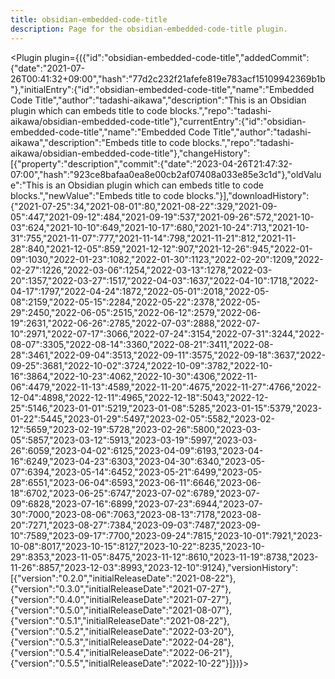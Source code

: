 ---
title: obsidian-embedded-code-title
description: Page for the obsidian-embedded-code-title plugin.
---


<Plugin plugin={({"id":"obsidian-embedded-code-title","addedCommit":{"date":"2021-07-26T00:41:32+09:00","hash":"77d2c232f21afefe819e783acf15109942369b1b"},"initialEntry":{"id":"obsidian-embedded-code-title","name":"Embedded Code Title","author":"tadashi-aikawa","description":"This is an Obsidian plugin which can embeds title to code blocks.","repo":"tadashi-aikawa/obsidian-embedded-code-title"},"currentEntry":{"id":"obsidian-embedded-code-title","name":"Embedded Code Title","author":"tadashi-aikawa","description":"Embeds title to code blocks.","repo":"tadashi-aikawa/obsidian-embedded-code-title"},"changeHistory":[{"property":"description","commit":{"date":"2023-04-26T21:47:32-07:00","hash":"923ce8bafaa0ea8e00cb2af07408a033e85e3c1d"},"oldValue":"This is an Obsidian plugin which can embeds title to code blocks.","newValue":"Embeds title to code blocks."}],"downloadHistory":{"2021-07-25":34,"2021-08-01":80,"2021-08-22":329,"2021-09-05":447,"2021-09-12":484,"2021-09-19":537,"2021-09-26":572,"2021-10-03":624,"2021-10-10":649,"2021-10-17":680,"2021-10-24":713,"2021-10-31":755,"2021-11-07":777,"2021-11-14":798,"2021-11-21":812,"2021-11-28":840,"2021-12-05":859,"2021-12-12":907,"2021-12-26":945,"2022-01-09":1030,"2022-01-23":1082,"2022-01-30":1123,"2022-02-20":1209,"2022-02-27":1226,"2022-03-06":1254,"2022-03-13":1278,"2022-03-20":1357,"2022-03-27":1517,"2022-04-03":1637,"2022-04-10":1718,"2022-04-17":1797,"2022-04-24":1872,"2022-05-01":2018,"2022-05-08":2159,"2022-05-15":2284,"2022-05-22":2378,"2022-05-29":2450,"2022-06-05":2515,"2022-06-12":2579,"2022-06-19":2631,"2022-06-26":2785,"2022-07-03":2888,"2022-07-10":2971,"2022-07-17":3066,"2022-07-24":3154,"2022-07-31":3244,"2022-08-07":3305,"2022-08-14":3360,"2022-08-21":3411,"2022-08-28":3461,"2022-09-04":3513,"2022-09-11":3575,"2022-09-18":3637,"2022-09-25":3681,"2022-10-02":3724,"2022-10-09":3782,"2022-10-16":3864,"2022-10-23":4062,"2022-10-30":4306,"2022-11-06":4479,"2022-11-13":4589,"2022-11-20":4675,"2022-11-27":4766,"2022-12-04":4898,"2022-12-11":4965,"2022-12-18":5043,"2022-12-25":5146,"2023-01-01":5219,"2023-01-08":5285,"2023-01-15":5379,"2023-01-22":5445,"2023-01-29":5497,"2023-02-05":5582,"2023-02-12":5659,"2023-02-19":5728,"2023-02-26":5800,"2023-03-05":5857,"2023-03-12":5913,"2023-03-19":5997,"2023-03-26":6059,"2023-04-02":6125,"2023-04-09":6193,"2023-04-16":6249,"2023-04-23":6303,"2023-04-30":6340,"2023-05-07":6394,"2023-05-14":6452,"2023-05-21":6499,"2023-05-28":6551,"2023-06-04":6593,"2023-06-11":6646,"2023-06-18":6702,"2023-06-25":6747,"2023-07-02":6789,"2023-07-09":6828,"2023-07-16":6899,"2023-07-23":6944,"2023-07-30":7000,"2023-08-06":7063,"2023-08-13":7178,"2023-08-20":7271,"2023-08-27":7384,"2023-09-03":7487,"2023-09-10":7589,"2023-09-17":7700,"2023-09-24":7815,"2023-10-01":7921,"2023-10-08":8017,"2023-10-15":8127,"2023-10-22":8235,"2023-10-29":8353,"2023-11-05":8475,"2023-11-12":8610,"2023-11-19":8738,"2023-11-26":8857,"2023-12-03":8993,"2023-12-10":9124},"versionHistory":[{"version":"0.2.0","initialReleaseDate":"2021-08-22"},{"version":"0.3.0","initialReleaseDate":"2021-07-27"},{"version":"0.4.0","initialReleaseDate":"2021-07-27"},{"version":"0.5.0","initialReleaseDate":"2021-08-07"},{"version":"0.5.1","initialReleaseDate":"2021-08-22"},{"version":"0.5.2","initialReleaseDate":"2022-03-20"},{"version":"0.5.3","initialReleaseDate":"2022-04-28"},{"version":"0.5.4","initialReleaseDate":"2022-06-21"},{"version":"0.5.5","initialReleaseDate":"2022-10-22"}]})}></Plugin>